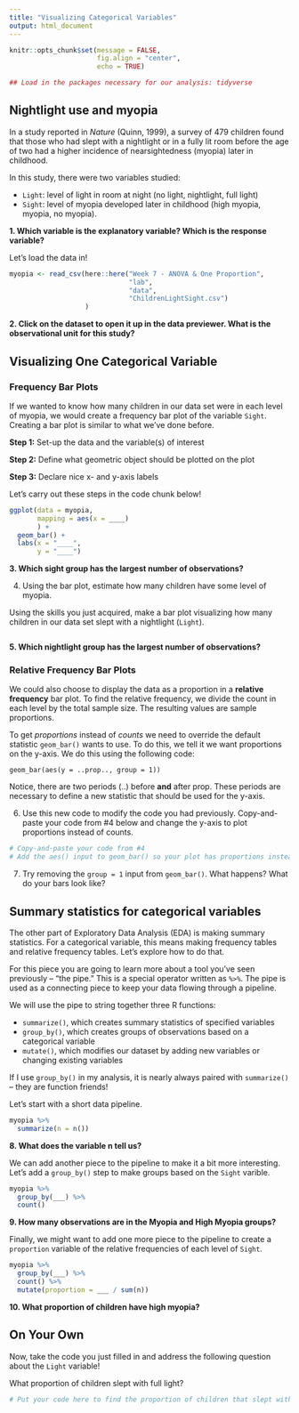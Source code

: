 ```yaml
---
title: "Visualizing Categorical Variables"
output: html_document
---
```


```r
knitr::opts_chunk$set(message = FALSE, 
                      fig.align = "center", 
                      echo = TRUE)

## Load in the packages necessary for our analysis: tidyverse


```

## Nightlight use and myopia 

In a study reported in *Nature* (Quinn, 1999), a survey of 479 children found
that those who had slept with a nightlight or in a fully lit room before the age
of two had a higher incidence of nearsightedness (myopia) later in childhood.

In this study, there were two variables studied:

- `Light`: level of light in room at night (no light, nightlight, full light)
- `Sight`: level of myopia developed later in childhood (high myopia, myopia,
no myopia).  

__1. Which variable is the explanatory variable? Which is the response variable?__


Let's load the data in! 

```r
myopia <- read_csv(here::here("Week 7 - ANOVA & One Proportion", 
                              "lab", 
                              "data", 
                              "ChildrenLightSight.csv")
                   ) 
```

__2. Click on the dataset to open it up in the data previewer. What is the observational unit for this study?__



## Visualizing One Categorical Variable

### Frequency Bar Plots 

If we wanted to know how many children in our data set were in each level of
myopia, we would create a frequency bar plot of the variable `Sight`. Creating
a bar plot is similar to what we've done before. 

__Step 1:__ Set-up the data and the variable(s) of interest

__Step 2:__ Define what geometric object should be plotted on the plot

__Step 3:__ Declare nice x- and y-axis labels

Let's carry out these steps in the code chunk below! 

```r
ggplot(data = myopia, 
       mapping = aes(x = ____)
       ) + 
  geom_bar() + 
  labs(x = "____", 
       y = "____")
```

__3. Which sight group has the largest number of observations?__

4. Using the bar plot, estimate how many children have some level of myopia.


Using the skills you just acquired, make a bar plot visualizing how many
children in our data set slept with a nightlight (`Light`). 

```r

```

__5. Which nightlight group has the largest number of observations?__


### Relative Frequency Bar Plots

We could also choose to display the data as a proportion in a
**relative frequency** bar plot. To find the relative frequency, we divide the
count in each level by the total sample size. The resulting values are sample
proportions. 

To get *proportions* instead of *counts* we need to override the default 
statistic `geom_bar()` wants to use. To do this, we tell it we want proportions
on the y-axis. We do this using the following code:

```
geom_bar(aes(y = ..prop.., group = 1))
```

Notice, there are two periods (..) before **and** after prop. These periods are
necessary to define a new statistic that should be used for the y-axis. 

6. Use this new code to modify the code you had previously. Copy-and-paste your
code from #4 below and change the y-axis to plot proportions instead of counts. 

```r
# Copy-and-paste your code from #4
# Add the aes() input to geom_bar() so your plot has proportions instead of counts!


```


7. Try removing the `group = 1` input from `geom_bar()`. What happens? What do
your bars look like?



## Summary statistics for categorical variables

The other part of Exploratory Data Analysis (EDA) is making summary statistics.
For a categorical variable, this means making frequency tables and relative
frequency tables. Let's explore how to do that. 

For this piece you are going to learn more about a tool you've seen
previously -- "the pipe." This is a special operator written as `%>%`. The pipe
is used as a connecting piece to keep your data flowing through a pipeline. 

We will use the pipe to string together three R functions:

- `summarize()`, which creates summary statistics of specified variables
- `group_by()`, which creates groups of observations based on a categorical 
variable
- `mutate()`, which modifies our dataset by adding new variables or changing
existing variables

If I use `group_by()` in my analysis, it is nearly always paired with 
`summarize()` -- they are function friends!

Let's start with a short data pipeline.

```r
myopia %>%
  summarize(n = n())
```

__8. What does the variable n tell us?__


We can add another piece to the pipeline to make it a bit more interesting.
Let's add a `group_by()` step to make groups based on the `Sight` varible. 

```r
myopia %>%
  group_by(___) %>% 
  count()
```

__9. How many observations are in the Myopia and High Myopia groups?__


Finally, we might want to add one more piece to the pipeline to create a 
`proportion` variable of the relative frequencies of each level of `Sight`.

```r
myopia %>%
  group_by(___) %>% 
  count() %>% 
  mutate(proportion = ___ / sum(n))
```

__10. What proportion of children have high myopia?__


## On Your Own

Now, take the code you just filled in and address the following question about
the `Light` variable!

What proportion of children slept with full light? 


```r
# Put your code here to find the proportion of children that slept with different nightlights


```

